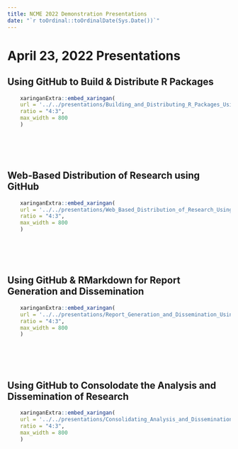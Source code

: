 ```yaml
---
title: NCME 2022 Demonstration Presentations
date: "`r toOrdinal::toOrdinalDate(Sys.Date())`"
---
```


# April 23, 2022 Presentations

## Using GitHub to Build & Distribute R Packages

```r
    xaringanExtra::embed_xaringan(
    url = '../../presentations/Building_and_Distributing_R_Packages_Using_GitHub.html',
    ratio = "4:3",
    max_width = 800
    )
```

<br>
<br>
<br>

## Web-Based Distribution of Research using GitHub 

```r
    xaringanExtra::embed_xaringan(
    url = '../../presentations/Web_Based_Distribution_of_Research_Using_GitHub.html',
    ratio = "4:3",
    max_width = 800
    )
```

<br>
<br>
<br>

## Using GitHub & RMarkdown for Report Generation and Dissemination

```r
    xaringanExtra::embed_xaringan(
    url = '../../presentations/Report_Generation_and_Dissemination_Using_GitHub_and_RMarkdown.html',
    ratio = "4:3",
    max_width = 800
    )
```

<br>
<br>
<br>

## Using GitHub to Consolodate the Analysis and Dissemination of Research

```r
    xaringanExtra::embed_xaringan(
    url = '../../presentations/Consolidating_Analysis_and_Dissemination_of_Research_Using_GitHub.html',
    ratio = "4:3",
    max_width = 800
    )
```

